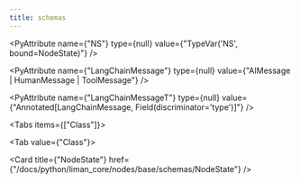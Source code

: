 ```yaml
---
title: schemas
---
```


<PyAttribute name={"NS"} type={null} value={"TypeVar('NS', bound=NodeState)"} />

<PyAttribute
  name={"LangChainMessage"}
  type={null}
  value={"AIMessage | HumanMessage | ToolMessage"}
/>

<PyAttribute
  name={"LangChainMessageT"}
  type={null}
  value={"Annotated[LangChainMessage, Field(discriminator='type')]"}
/>

<Tabs items={["Class"]}>

<Tab value={"Class"}>

<Cards >

<Card
  title={"NodeState"}
  href={"/docs/python/liman_core/nodes/base/schemas/NodeState"}
/>

</Cards>

</Tab>

</Tabs>
